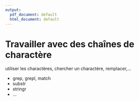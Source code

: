 ```yaml
---
output:
  pdf_document: default
  html_document: default
---
```


# Travailler avec des chaînes de charactère {#strings}  

utiliser les charactères, chercher un charactère, remplacer,...

- grep, grepl, match
- substr
- stringr
- ...